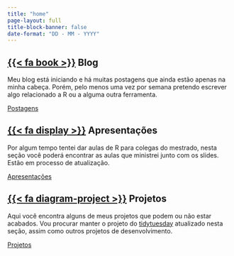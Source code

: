 ```yaml
---
title: "home"
page-layout: full
title-block-banner: false
date-format: "DD - MM - YYYY"
---
```



::: {.grid}

::: {.g-col-4}

## [{{< fa book >}}](blog.qmd) Blog

Meu blog está iniciando e há muitas postagens que ainda estão apenas na minha cabeça.
Porém, pelo menos uma vez por semana pretendo escrever algo relacionado a R ou 
a alguma outra ferramenta.

[Postagens](blog.qmd){.btn .btn-primary}

:::

::: {.g-col-4}

## [{{< fa display >}}](apresentacoes.qmd) Apresentações

Por algum tempo tentei dar aulas de R para colegas do mestrado, nesta seção você poderá
encontrar as aulas que ministrei junto com os slides.
Estão em processo de atualização.

[Apresentações](apresentacoes.qmd){.btn .btn-primary}

:::

::: {.g-col-4}

## [{{< fa diagram-project >}}](projetos.qmd) Projetos

Aqui você encontra alguns de meus projetos que podem ou não estar acabados.
Vou procurar manter o projeto do [tidytuesday](https://github.com/rfordatascience/tidytuesday)
atualizado nesta seção, assim como outros projetos de desenvolvimento.

[Projetos](projetos.qmd){.btn .btn-primary}

:::

:::